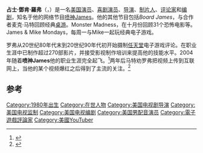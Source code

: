 {{noteTA
|G1=Games
|G2=PP
|1=zh-cn:喷神James; zh-tw:憤怒電玩宅; zh-hk:憤怒電玩宅;
}}
{{infobox person
| name = 詹姆斯·罗弗
| image = James D. Rolfe.jpg
| imagesize = 240px
| caption = 罗弗的标志性角色“喷神”
| birth_name = 詹姆斯·邓肯·罗弗
| birth_date = {{birth date and age|1980|7|10}}
| birth_place = {{USA}}[[新泽西州|新泽西州]][[哈登菲爾德_(新澤西州)|哈登菲爾德]]
| years active = 1989年至今
| notable_works = ''[[The_Angry_Video_Game_Nerd|The Angry Video Game Nerd]]''、''Board James''、''James & Mike Play''、''Monster Madness''
| occupation = [[演员|演员]]、[[喜剧演员|喜剧演员]]、[[电视导演|电视导演]]、[[电视监制|电视监制]]、[[电视编剧|电视编剧]]、[[编辑|编辑]]
| alma_mater = [[艺术大学_(费城)|费城艺术大学]]
| website =  {{URL|www.cinemassacre.com}}
| spouse = 艾普罗·楚穆拉 <small>(2007–现今)</small>
}}
{{Infobox YouTube personality
| silver_button = yes
| gold_button = yes
| silver_year = 2008
| gold_year = 2013
}}
'''占士·鄧肯·羅弗'''（{{lang-en|James Rolfe}}，{{bd|1980年|7月10日}}）是一名[[美国|美国]][[演员|演员]]、[[喜剧演员|喜剧演员]]、[[导演|导演]]、[[制片人|制片人]]、[[评论家|评论家]]和[[编剧|编剧]]，知名于他的网络节目[[喷神James|喷神James]]。他的其他节目包括''Board James''，与合作者麦克·马特回顾经典[[桌游|桌游]]。Monster Madness，在十月份回顾31个恐怖电影等。James & Mike Mondays，每周一与Mike一起玩经典电子游戏。

罗弗从20世纪80年代末到20世纪90年代初开始摄制[[任天堂|任天堂]]电子游戏评论。在职业生涯中已制作超过270部影片，并接受影视制作培训来提高他的技能水平。2004年随着'''喷神James'''他的职业生涯完全起飞。<ref name=cinemassacre>{{en}}{{cite web |title=Cinemassacre - The Films of James Rolfe |url=http://www.ravengarcia.com/2010/04/cinemassacre-the-films-of-james-rolfe/ |publisher=RavenGarcia.com |accessdate=April 21, 2010 |archive-date=2018-07-12 |archive-url=https://web.archive.org/web/20180712053629/https://ravengarcia.com/2010/04/cinemassacre-the-films-of-james-rolfe/ |dead-url=no }}</ref>两年后马特劝罗弗把视频上传到互联网上，当他的某个视频爆红之后得到了主流的关注。<ref name=mtv>{{en}}{{cite web |url=http://www.mtv.com/videos/news/125775/viral-videos-infect-the-mainstream.jhtml |title=Viral Videos Infect the Mainstream |author=MTV |publisher=MTV |accessdate=March 22, 2006 |date=September 12, 2006 |archive-date=2016-11-10 |archive-url=https://web.archive.org/web/20161110094223/http://www.mtv.com/videos/news/125775/viral-videos-infect-the-mainstream.jhtml |dead-url=no }}</ref>

== 参考 ==
{{reflist}}

{{DEFAULTSORT:Rolfe, James}}
[[Category:1980年出生|Category:1980年出生]]
[[Category:在世人物|Category:在世人物]]
[[Category:美国电视剧导演|Category:美国电视剧导演]]
[[Category:美国电视监制|Category:美国电视监制]]
[[Category:美国电视编剧|Category:美国电视编剧]]
[[Category:美国男配音演员|Category:美国男配音演员]]
[[Category:電子遊戲評論家|Category:電子遊戲評論家]]
[[Category:美國YouTuber|Category:美國YouTuber]]